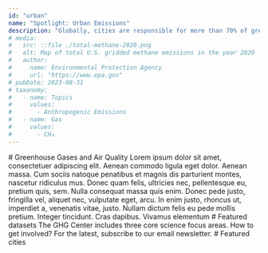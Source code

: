 ```yaml
---
id: "urban"
name: "Spotlight: Urban Emissions"
description: "Globally, cities are responsible for more than 70% of greenhouse gas emissions. Cities have the power to reduce emissions using policies that benegit hte health of their citizens. The U.S. Greenhouse Gas Center welcomes a new set of tools aimed at supporting city decisionmakers."
# media:
#   src: ::file ./total-methane-2020.png
#   alt: Map of total U.S. gridded methane emissions in the year 2020
#   author:
#     name: Environmental Protection Agency
#     url: "https://www.epa.gov"
# pubDate: 2023-08-31
# taxonomy:
#   - name: Topics
#     values:
#       - Anthropogenic Emissions
#   - name: Gas
#     values:
#       - CH₄
---
```




<Block tyep="wide">
    <Prose>
        # Greenhouse Gases and Air Quality
        Lorem ipsum dolor sit amet, consectetuer adipiscing elit. Aenean commodo ligula eget dolor. Aenean massa. Cum sociis natoque penatibus et magnis dis parturient montes, nascetur ridiculus mus. Donec quam felis, ultricies nec, pellentesque eu, pretium quis, sem. Nulla consequat massa quis enim. Donec pede justo, fringilla vel, aliquet nec, vulputate eget, arcu. In enim justo, rhoncus ut, imperdiet a, venenatis vitae, justo. Nullam dictum felis eu pede mollis pretium. Integer tincidunt. Cras dapibus. Vivamus elementum
    </Prose>

</Block>

<Block type="wide">
  <Prose>
        # Featured datasets
        The GHG Center includes three core science focus areas. How to get involved?
        For the latest, subscribe to our email newsletter.
  </Prose>
</Block>
<HomeContent>  
  <KeypointsDatasets/>
</HomeContent>

<Block type="wide">
    <Prose>
        # Featured cities        
    </Prose>
</Block>

<HomeContent>
    <KeypointsCities/>
</HomeContent>


